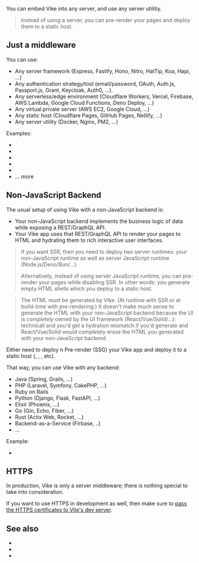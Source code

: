 
You can embed Vike into any server, and use any server utilitiy.

> Instead of using a server, you can <Link href="/pre-rendering">pre-render</Link> your pages and deploy them to a <Link href="/static-hosts">static host</Link>.

## Just a middleware

<JustAMiddleware />

You can use:
- Any server framework (Express, Fastify, Hono, Nitro, HatTip, Koa, Hapi, ...)
- Any authentication strategy/tool (email/password, OAuth, Auth.js, Passport.js, Grant, Keycloak, Auth0, ...).
- Any serverless/edge environment (Cloudflare Workers, Vercel, Firebase, AWS Lambda, Google Cloud Functions, Deno Deploy, ...)
- Any virtual private server (AWS EC2, Google Cloud, ...)
- Any static host (Cloudflare Pages, GitHub Pages, Netlify, ...)
- Any server utility (Docker, Nginx, PM2, ...)

Examples:

- <Link href="/express" />
- <Link href="/hono" />
- <Link href="/fastify" />
- <Link href="/docker" noBreadcrumb />
- <Link href="/nginx" />
- <Link href="/tools#server">... more</Link>


## Non-JavaScript Backend

The usual setup of using Vike with a non-JavaScript backend is:
 - Your non-JavaScript backend implements the business logic of data while exposing a REST/GraphQL API.
 - Your Vike app uses that REST/GraphQL API to render your pages to HTML and hydrating them to rich interactive user interfaces.

> If you want SSR, then you need to deploy two server runtimes: your non-JavaScript runtime as well as server JavaScript runtime (Node.js/Deno/Bun/...).
>
> Alternatively, instead of using server JavaScript runtime, you can <Link href="/pre-redenring">pre-render</Link> your pages while <Link href="/ssr">disabling SSR</Link>. In other words: you generate empty HTML shells which you deploy to a <Link href="/static-hosts">static host</Link>.

> The HTML must be generated by Vike. (At runtime with <Link href="/ssr">SSR</Link> or at build-time with <Link href="/pre-redenring">pre-rendering</Link>.) It doesn't make much sense to generate the HTML with your non-JavaScript backend because the UI is *completely* owned by the UI framework (React/Vue/Solid/...): technicall and you'd get a <Link href="/hydration-mismatch">hydration mismatch</Link> if you'd generate and React/Vue/Solid would completely erase the HTML you generated with your non-JavaScript backend.

Either need to deploy n <Link href="/pre-rendering">Pre-render (SSG) your Vike app</Link> and deploy it to a static host (<Link href="/github-pages" noBreadcrumb />, <Link href="/cloudflare-pages" noBreadcrumb />, <Link href="/netlify" noBreadcrumb />, <Link href="/static-hosts">etc</Link>).

That way, you can use Vike with any backend:
- Java (Spring, Grails, ...)
- PHP (Laravel, Symfony, CakePHP, ...)
- Ruby on Rails
- Python (Django, Flask, FastAPI, ...)
- Elixir (Phoenix, ...)
- Go (Gin, Echo, Fiber, ...)
- Rust (Actix Web, Rocket, ...)
- Backend-as-a-Service (Firbase, ..)
- ...

Example:
- <Link href="/ruby-on-rails" />


## HTTPS

In production, Vike is only a server middleware; there is nothing special to take into consideration.

If you want to use HTTPS in development as well, then make sure to [pass the HTTPS certificates to Vite's dev server](https://vitejs.dev/config/server-options.html#server-https).


## See also

- <Link href="/renderPage" />
- <Link href="/tools#server" />
- <Link href="/deploy" />
